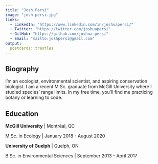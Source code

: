 ```yaml
---
title: "Josh Persi"
image: "josh-persi.jpg"
links:
  - LinkedIn: "https://www.linkedin.com/in/joshuapersi/"
  - Twitter: "https://twitter.com/joshuapersi"
  - GitHub: "https://github.com/joshua-persi"
  - Email: "mailto:joshpersi@gmail.com"
output:
  postcards::trestles
---
```

 
## Biography

I'm an ecologist, environmental scientist, and aspiring conservation biologist. I am a recent M.Sc. graduate from McGill University where I studied species' range limits. In my free time, you'll find me practicing botany or learning to code.

## Education

**McGill University** | Montréal, QC

M.Sc. in Ecology | January 2018 - August 2020

**University of Guelph** | Guelph, ON

B.Sc. in Environmental Sciences | September 2013 - April 2017
